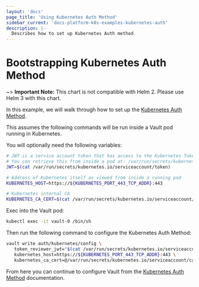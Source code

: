 ```yaml
---
layout: 'docs'
page_title: 'Using Kubernetes Auth Method'
sidebar_current: 'docs-platform-k8s-examples-kubernetes-auth'
description: |-
  Describes how to set up Kubernetes Auth method
---
```


# Bootstrapping Kubernetes Auth Method

~> **Important Note:** This chart is not compatible with Helm 2. Please use Helm 3 with this chart.

In this example, we will walk through how to set up the [Kubernetes Auth Method](/docs/auth/kubernetes).

This assumes the following commands will be run inside a Vault pod running in Kubernetes.

You will optionally need the following variables:

```bash
# JWT is a service account token that has access to the Kubernetes TokenReview API
# You can retrieve this from inside a pod at: /var/run/secrets/kubernetes.io/serviceaccount/token
JWT=$(cat /var/run/secrets/kubernetes.io/serviceaccount/token)

# Address of Kubernetes itself as viewed from inside a running pod
KUBERNETES_HOST=https://${KUBERNETES_PORT_443_TCP_ADDR}:443

# Kubernetes internal CA
KUBERNETES_CA_CERT=$(cat /var/run/secrets/kubernetes.io/serviceaccount/ca.crt)
```

Exec into the Vault pod:

```bash
kubectl exec -it vault-0 /bin/sh
```

Then run the following command to configure the Kubernetes Auth Method:

```bash
vault write auth/kubernetes/config \
   token_reviewer_jwt="$(cat /var/run/secrets/kubernetes.io/serviceaccount/token)" \
   kubernetes_host=https://${KUBERNETES_PORT_443_TCP_ADDR}:443 \
   kubernetes_ca_cert=@/var/run/secrets/kubernetes.io/serviceaccount/ca.crt
```

From here you can continue to configure Vault from the [Kubernetes Auth Method](/docs/auth/kubernetes) documentation.
